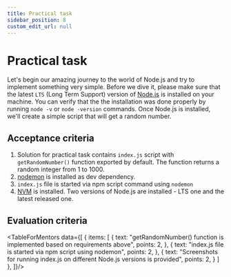 ```yaml
---
title: Practical task
sidebar_position: 8
custom_edit_url: null
---
```



# Practical task

Let's begin our amazing journey to the world of Node.js and try to implement something very simple. Before we dive it, please make sure that the latest `LTS` (Long Term Support) version of [Node.js](https://nodejs.org/en/) is installed on your machine. You can verify that the the installation was done properly by running `node -v` or `node -version` commands. Once Node.js is installed, we'll create a simple script that will get a random number. 

## Acceptance criteria

1. Solution for practical task contains `index.js` script with `getRandomNumber()` function exported by default. The function returns a random integer from 1 to 1000.
2. [nodemon](https://github.com/remy/nodemon) is installed as dev dependency.
3. `index.js` file is started via npm script command using `nodemon`
4. [NVM](https://github.com/nvm-sh/nvm#intro) is installed. Two versions of Node.js are installed - LTS one and the latest released one.

## Evaluation criteria

<TableForMentors data={[
  {
    items: [
      {
        text: "getRandomNumber() function is implemented based on requirements above",
        points: 2,
      },
      {
        text: "index.js file is started via npm script using nodemon",
        points: 2,
      },
      {
        text: "Screenshots for running index.js on different Node.js versions is provided",
        points: 2,
      }
    ]
  },
]}/>
